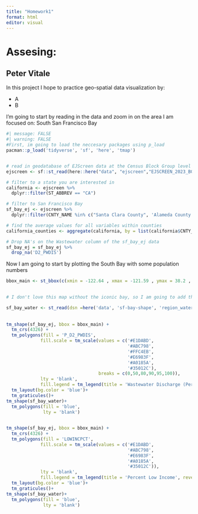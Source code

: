 ```yaml
---
title: "Homework1"
format: html
editor: visual
---
```

# Assesing: 
## Peter Vitale

In this project I hope to practice geo-spatial data visualization by:

 -  A
 -  B

I'm going to start by reading in the data and zoom in on the area I am focused on: South San Francisco Bay 

```r
#| message: FALSE
#| warning: FALSE
#First, im going to load the neccesary packages using p_load
pacman::p_load('tidyverse', 'sf', 'here', 'tmap')


# read in geodatabase of EJScreen data at the Census Block Group level
ejscreen <- sf::st_read(here::here("data", "ejscreen","EJSCREEN_2023_BG_StatePct_with_AS_CNMI_GU_VI.gdb")) 

# filter to a state you are interested in
california <- ejscreen %>%
  dplyr::filter(ST_ABBREV == "CA") 

# filter to San Francisco Bay 
sf_bay_ej <- ejscreen %>%
  dplyr::filter(CNTY_NAME %in% c("Santa Clara County", 'Alameda County', 'Contra Costa County' , 'Marin County', 'Napa County', 'San Francisco County' , 'San Mateo County', 'Solano County', 'Sonoma County'))

# find the average values for all variables within counties
california_counties <- aggregate(california, by = list(california$CNTY_NAME), FUN = mean)

# Drop NA's on the Wastewater column of the sf_bay_ej data
sf_bay_ej = sf_bay_ej %>% 
  drop_na('D2_PWDIS')


```


Now I am going to start by plotting the South Bay with some population numbers

```r
bbox_main <- st_bbox(c(xmin = -122.64 , xmax = -121.59 , ymax = 38.2 , ymin = 37.19), crs = 4326) # This sets the bounding box and crs which aid in the view of the San Francisco Bay 
		

# I don't love this map without the iconic bay, so I am going to add the water

sf_bay_water <- st_read(dsn =here('data', 'sf-bay-shape', 'region_water_area.shp'))
  
  
tm_shape(sf_bay_ej, bbox = bbox_main) +
  tm_crs(4326) +
  tm_polygons(fill = 'P_D2_PWDIS',
             fill.scale = tm_scale(values = c('#E1DABD',
                                              '#ABC798',
                                              '#FFC4EB',
                                              '#E6983F',
                                              '#A0185A',
                                              '#35012C'),
                                   breaks = c(0,50,80,90,95,100)),
             lty = 'blank',
             fill.legend = tm_legend(title = 'Wastewater Discharge (Percentile)', reverse = TRUE))+
  tm_layout(bg.color = 'blue')+
  tm_graticules()+
tm_shape(sf_bay_water)+
  tm_polygons(fill = 'blue',
              lty = 'blank')
  
```


```r
tm_shape(sf_bay_ej, bbox = bbox_main) +
  tm_crs(4326) +
  tm_polygons(fill = 'LOWINCPCT',
             fill.scale = tm_scale(values = c('#E1DABD',
                                              '#ABC798',
                                              '#E6983F',
                                              '#A0185A',
                                              '#35012C')),
             lty = 'blank',
             fill.legend = tm_legend(title = 'Percent Low Income', reverse = TRUE))+
  tm_layout(bg.color = 'blue')+
  tm_graticules()+
tm_shape(sf_bay_water)+
  tm_polygons(fill = 'blue',
              lty = 'blank')
```


